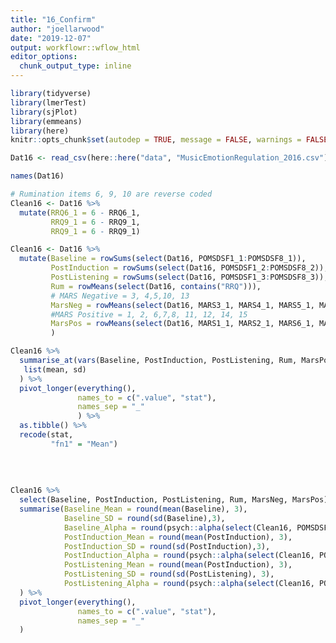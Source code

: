 ```yaml
---
title: "16_Confirm"
author: "joellarwood"
date: "2019-12-07"
output: workflowr::wflow_html
editor_options:
  chunk_output_type: inline
---
```


```r
library(tidyverse)
library(lmerTest)
library(sjPlot)
library(emmeans)
library(here)
knitr::opts_chunk$set(autodep = TRUE, message = FALSE, warnings = FALSE)
```

```r
Dat16 <- read_csv(here::here("data", "MusicEmotionRegulation_2016.csv"))

names(Dat16)

```

```r


# Rumination items 6, 9, 10 are reverse coded
Clean16 <- Dat16 %>% 
  mutate(RRQ6_1 = 6 - RRQ6_1, 
         RRQ9_1 = 6 - RRQ9_1, 
         RRQ9_1 = 6 - RRQ9_1)

Clean16 <- Dat16 %>% 
  mutate(Baseline = rowSums(select(Dat16, POMSDSF1_1:POMSDSF8_1)), 
         PostInduction = rowSums(select(Dat16, POMSDSF1_2:POMSDSF8_2)), 
         PostListening = rowSums(select(Dat16, POMSDSF1_3:POMSDSF8_3)), 
         Rum = rowMeans(select(Dat16, contains("RRQ"))), 
         # MARS Negative = 3, 4,5,10, 13
         MarsNeg = rowMeans(select(Dat16, MARS3_1, MARS4_1, MARS5_1, MARS10_1, MARS13_1)),
         #MARS Positive = 1, 2, 6,7,8, 11, 12, 14, 15
         MarsPos = rowMeans(select(Dat16, MARS1_1, MARS2_1, MARS6_1, MARS7_1, MARS8_1, MARS9_1, MARS11_1, MARS12_1, MARS14_1, MARS15_1))
         )
```

```r
Clean16 %>% 
  summarise_at(vars(Baseline, PostInduction, PostListening, Rum, MarsPos, MarsNeg), 
   list(mean, sd)
  ) %>% 
  pivot_longer(everything(), 
               names_to = c(".value", "stat"), 
               names_sep = "_"
               ) %>% 
  as.tibble() %>% 
  recode(stat, 
         "fn1" = "Mean")
  
  
  
  
Clean16 %>% 
  select(Baseline, PostInduction, PostListening, Rum, MarsNeg, MarsPos) %>% 
  summarise(Baseline_Mean = round(mean(Baseline), 3), 
            Baseline_SD = round(sd(Baseline),3), 
            Baseline_Alpha = round(psych::alpha(select(Clean16, POMSDSF1_1:POMSDSF8_1))$total$std.alpha, 3), 
            PostInduction_Mean = round(mean(PostInduction), 3), 
            PostInduction_SD = round(sd(PostInduction),3), 
            PostInduction_Alpha = round(psych::alpha(select(Clean16, POMSDSF1_2:POMSDSF8_2))$total$std.alpha, 3), 
            PostListening_Mean = round(mean(PostInduction), 3), 
            PostListening_SD = round(sd(PostListening), 3),
            PostListening_Alpha = round(psych::alpha(select(Clean16, POMSDSF1_3:POMSDSF8_3))$total$raw_alpha, 3)
  ) %>% 
  pivot_longer(everything(), 
               names_to = c(".value", "stat"), 
               names_sep = "_"
  )
```




